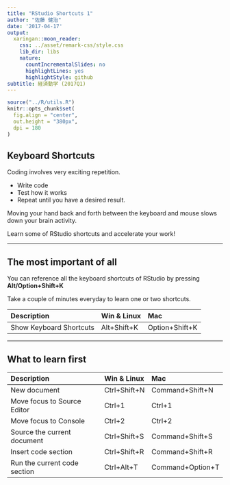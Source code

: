```yaml
---
title: "RStudio Shortcuts 1"
author: "佐藤 健治"
date: '2017-04-17'
output:
  xaringan::moon_reader:
    css: ../asset/remark-css/style.css
    lib_dir: libs
    nature:
      countIncrementalSlides: no
      highlightLines: yes
      highlightStyle: github
subtitle: 経済動学 (2017Q1)
---
```



```r
source("../R/utils.R")
knitr::opts_chunk$set(
  fig.align = "center",
  out.height = "380px",
  dpi = 180
)
```

## Keyboard Shortcuts

Coding involves very exciting repetition.

- Write code
- Test how it works
- Repeat until you have a desired result.

Moving your hand back and forth between the keyboard and mouse slows down your brain activity.

Learn some of RStudio shortcuts and accelerate your work!

---

## The most important of all

You can reference all the keyboard shortcuts of RStudio by pressing **Alt/Option+Shift+K**

Take a couple of minutes everyday to learn one or two shortcuts.


| Description             | Win & Linux  | Mac             |
|:------------------------|:-------------|:----------------|
| Show Keyboard Shortcuts | Alt+Shift+K  | Option+Shift+K  |


---

## What to learn first

| Description                  | Win & Linux  | Mac              |
|:-----------------------------|:-------------|:-----------------|
| New document                 | Ctrl+Shift+N | Command+Shift+N  |
| Move focus to Source Editor  | Ctrl+1       | Ctrl+1           |
| Move focus to Console	       | Ctrl+2	      | Ctrl+2           |
| Source the current document	 | Ctrl+Shift+S	| Command+Shift+S  |
| Insert code section          | Ctrl+Shift+R | Command+Shift+R  |
| Run the current code section | Ctrl+Alt+T   | Command+Option+T |
		

